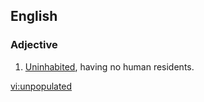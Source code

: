 ==English==

===Adjective===
{{en-adj}}

#[[uninhabited|Uninhabited]], having no human residents.

[[vi:unpopulated]]